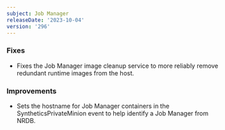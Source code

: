 ```yaml
---
subject: Job Manager
releaseDate: '2023-10-04'
version: '296'
---
```


### Fixes

* Fixes the Job Manager image cleanup service to more reliably remove redundant runtime images from the host.

### Improvements

* Sets the hostname for Job Manager containers in the SyntheticsPrivateMinion event to help identify a Job Manager from NRDB.

